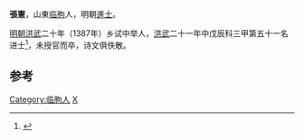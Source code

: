 {{Otheruses|張憲|other=同名或類似名的其它條目描述}}
'''張憲'''，山東[[临朐|临朐]]人，明朝[[進士|進士]]。

[[明朝|明朝]][[洪武|洪武]]二十年（1387年）乡试中举人，[[洪武|洪武]]二十一年中戊辰科三甲第五十一名进士<ref>{{Cite book|title=山东明清进士通览 明代卷|last=[[刘廷銮|刘廷銮]]，[[孙家兰|孙家兰]]编|first=|publisher=[[山东文艺出版社|山东文艺出版社]]|year=2014.12|isbn=7-5329-4771-8|location=济南|pages=5}}</ref>，未授官而卒，诗文俱佚散。

==参考==
{{reflist}}
{{明朝人物小作品}}
{{DEFAULTSORT:Zhang張}}
{{洪武二十一年戊辰科殿試金榜}}
[[Category:临朐人|Category:临朐人]]
[[Category:張姓|X]]